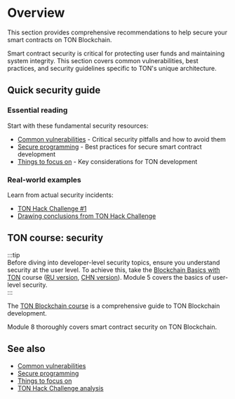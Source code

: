 
# Overview

This section provides comprehensive recommendations to help secure your smart contracts on TON Blockchain.

Smart contract security is critical for protecting user funds and maintaining system integrity. This section covers common vulnerabilities, best practices, and security guidelines specific to TON's unique architecture.

## Quick security guide

### Essential reading

Start with these fundamental security resources:

- [Common vulnerabilities](/v3/guidelines/smart-contracts/security/common-vulnerabilities/) - Critical security pitfalls and how to avoid them
- [Secure programming](/v3/guidelines/smart-contracts/security/secure-programming/) - Best practices for secure smart contract development
- [Things to focus on](/v3/guidelines/smart-contracts/security/things-to-focus/) - Key considerations for TON development

### Real-world examples

Learn from actual security incidents:

- [TON Hack Challenge #1](https://github.com/ton-blockchain/hack-challenge-1)
- [Drawing conclusions from TON Hack Challenge](/v3/guidelines/smart-contracts/security/ton-hack-challenge-1/)

## TON course: security

:::tip  
Before diving into developer-level security topics, ensure you understand security at the user level. To achieve this, take the [Blockchain Basics with TON](https://stepik.org/course/201294/promo) course ([RU version](https://stepik.org/course/202221/), [CHN version](https://stepik.org/course/200976/)). Module 5 covers the basics of user-level security.  
:::

The [TON Blockchain course](https://stepik.org/course/176754/) is a comprehensive guide to TON Blockchain development.

Module 8 thoroughly covers smart contract security on TON Blockchain.

## See also

- [Common vulnerabilities](/v3/guidelines/smart-contracts/security/common-vulnerabilities/)
- [Secure programming](/v3/guidelines/smart-contracts/security/secure-programming/)
- [Things to focus on](/v3/guidelines/smart-contracts/security/things-to-focus/)
- [TON Hack Challenge analysis](/v3/guidelines/smart-contracts/security/ton-hack-challenge-1/)

<Feedback />

